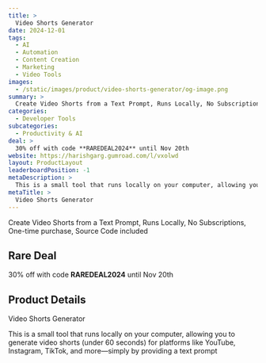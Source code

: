 ```yaml
---
title: >
  Video Shorts Generator
date: 2024-12-01
tags:
  - AI
  - Automation
  - Content Creation
  - Marketing
  - Video Tools
images:
  - /static/images/product/video-shorts-generator/og-image.png
summary: >
  Create Video Shorts from a Text Prompt, Runs Locally, No Subscriptions, One-time purchase, Source Code included
categories:
  - Developer Tools
subcategories:
  - Productivity & AI
deal: >
  30% off with code **RAREDEAL2024** until Nov 20th
website: https://harishgarg.gumroad.com/l/vxolwd
layout: ProductLayout
leaderboardPosition: -1
metaDescription: >
  This is a small tool that runs locally on your computer, allowing you to generate video shorts (under 60 seconds) for platforms like YouTube, Instagram, TikTok, and more—simply by providing a text prompt
metaTitle: >
  Video Shorts Generator
---
```

Create Video Shorts from a Text Prompt, Runs Locally, No Subscriptions, One-time purchase, Source Code included

## Rare Deal

30% off with code **RAREDEAL2024** until Nov 20th

## Product Details

Video Shorts Generator

This is a small tool that runs locally on your computer, allowing you to generate video shorts (under 60 seconds) for platforms like YouTube, Instagram, TikTok, and more—simply by providing a text prompt
